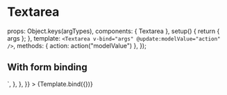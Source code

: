 
<Meta id="vue-textarea-with-form-binding" title="Vue.js Component/Textarea" component={Textarea} argTypes={argTypes} />

# Textarea

  props: Object.keys(argTypes),
  components: { Textarea },
  setup() {
    return { args };
  },
  template: `<Textarea v-bind="args" @update:modelValue="action" />`,
  methods: { action: action("modelValue") },
});

## With form binding

<Canvas>
  <Story
    name="With form binding"
    args={{
      placeholder: "With form binding",
      name: "with-form-binding-textarea",
      id: "with-form-binding-textarea",
    }}
    parameters={{
      docs: {
        source: {
          code: `<Textarea placeholder="With form binding" name="with-form-binding-textarea" id="with-form-binding-textarea" />`,
        },
      },
    }}
  >
    {Template.bind({})}
  </Story>
</Canvas>

<ArgsTable of={Textarea} />
